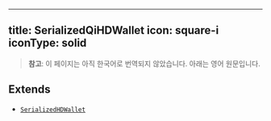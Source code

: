 <!-- AUTO-GENERATED-CONTENT:START (ENGLISH-COPY) -->
---
title: SerializedQiHDWallet
icon: square-i
iconType: solid
---

> **참고**: 이 페이지는 아직 한국어로 번역되지 않았습니다. 아래는 영어 원문입니다.

## Extends

- [`SerializedHDWallet`](/ko/sdk/content/interfaces/SerializedHDWallet)
